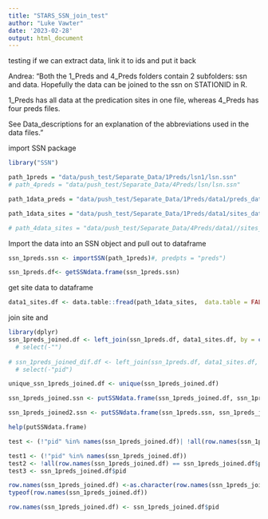 ```yaml
---
title: "STARS_SSN_join_test"
author: "Luke Vawter"
date: '2023-02-28'
output: html_document
---
```


testing if we can extract data, link it to ids and put it back

Andrea:
"Both the 1_Preds and 4_Preds folders contain 2 subfolders: ssn and data. Hopefully the data can be joined to the ssn on STATIONID in R. 

1_Preds has all data at the predication sites in one file, whereas 
4_Preds has four preds files.

See Data_descriptions for an explanation of the abbreviations used in the data files."

import SSN package
```r
library("SSN")

```

```r
path_1preds = "data/push_test/Separate_Data/1Preds/lsn1/lsn.ssn"
# path_4preds = "data/push_test/Separate_Data/4Preds/lsn/lsn.ssn"

path_1data_preds = "data/push_test/Separate_Data/1Preds/data1/preds_data/preds_data.txt"

path_1data_sites = "data/push_test/Separate_Data/1Preds/data1/sites_data.txt"

# path_4data_sites = "data/push_test/Separate_Data/4Preds/data1//sites_data.txt"


```

Import the data into an SSN object and pull out to dataframe
```r
ssn_1preds.ssn <- importSSN(path_1preds)#, predpts = "preds")

ssn_1preds.df<- getSSNdata.frame(ssn_1preds.ssn)
```

get site data to dataframe
```r
data1_sites.df <- data.table::fread(path_1data_sites,  data.table = FALSE)
```

join site and
```r
library(dplyr)
ssn_1preds_joined.df <- left_join(ssn_1preds.df, data1_sites.df, by = c("STATIONID"))# %>%
  # select(-"")
  
# ssn_1preds_joined_dif.df <- left_join(ssn_1preds.df, data1_sites.df, by = c("SITE","SDATE")) #%>%
  # select(-"pid")

unique_ssn_1preds_joined.df <- unique(ssn_1preds_joined.df)
```

```r
ssn_1preds_joined.ssn <- putSSNdata.frame(ssn_1preds_joined.df, ssn_1preds.ssn)

ssn_1preds_joined2.ssn <- putSSNdata.frame(ssn_1preds.ssn, ssn_1preds_joined.df)

help(putSSNdata.frame)

```

```r
test <- (!"pid" %in% names(ssn_1preds_joined.df)| !all(row.names(ssn_1preds_joined.df) == ssn_1preds_joined.df$pid))
```

```r
test1 <- (!"pid" %in% names(ssn_1preds_joined.df))
test2 <- !all(row.names(ssn_1preds_joined.df) == ssn_1preds_joined.df$pid)
test3 <- ssn_1preds_joined.df$pid

row.names(ssn_1preds_joined.df) <-as.character(row.names(ssn_1preds_joined.df))
typeof(row.names(ssn_1preds_joined.df))

row.names(ssn_1preds_joined.df) <- ssn_1preds_joined.df$pid
```



